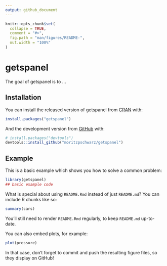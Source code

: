 ```yaml
---
output: github_document
---
```


<!-- README.md is generated from README.Rmd. Please edit that file -->

```r
knitr::opts_chunk$set(
  collapse = TRUE,
  comment = "#>",
  fig.path = "man/figures/README-",
  out.width = "100%"
)
```

# getspanel

<!-- badges: start -->
<!-- badges: end -->

The goal of getspanel is to ...

## Installation

You can install the released version of getspanel from [CRAN](https://CRAN.R-project.org) with:

``` r
install.packages("getspanel")
```

And the development version from [GitHub](https://github.com/) with:

``` r
# install.packages("devtools")
devtools::install_github("moritzpschwarz/getspanel")
```
## Example

This is a basic example which shows you how to solve a common problem:

```r
library(getspanel)
## basic example code
```

What is special about using `README.Rmd` instead of just `README.md`? You can include R chunks like so:

```r
summary(cars)
```

You'll still need to render `README.Rmd` regularly, to keep `README.md` up-to-date.

You can also embed plots, for example:

```r
plot(pressure)
```

In that case, don't forget to commit and push the resulting figure files, so they display on GitHub!
